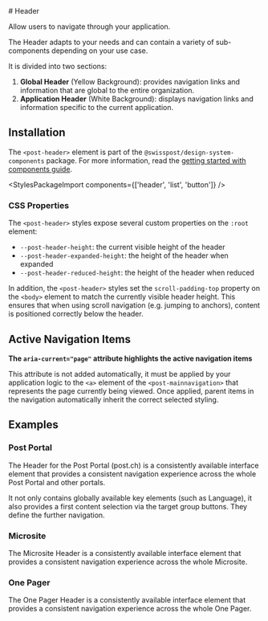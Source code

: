 
<Meta of={HeaderStories} />

<div className="docs-title">
  # Header

<link-design of={JSON.stringify(HeaderStories)}></link-design>

</div>

<PackageTag meta={meta}/>

  Allow users to navigate through your application.

The Header adapts to your needs and can contain a variety of sub-components depending on your use case.

It is divided into two sections:

1. **Global Header** (Yellow Background): provides navigation links and information that are global to the entire organization.
2. **Application Header** (White Background): displays navigation links and information specific to the current application.

<div className="main-story">
  <Canvas sourceState="shown" of={HeaderStories.Default} />
</div>
<div className="hide-col-default">
  <Controls of={HeaderStories.Default} />
</div>

## Installation

The `<post-header>` element is part of the `@swisspost/design-system-components` package.
For more information, read the [getting started with components guide](/?path=/docs/edfb619b-fda1-4570-bf25-20830303d483--docs).

<StylesPackageImport components={['header', 'list', 'button']} />

### CSS Properties

The `<post-header>` styles expose several custom properties on the `:root` element:

- `--post-header-height`: the current visible height of the header
- `--post-header-expanded-height`: the height of the header when expanded
- `--post-header-reduced-height`: the height of the header when reduced

In addition, the `<post-header>` styles set the `scroll-padding-top` property on the `<body>` element to match the currently visible header height.
This ensures that when using scroll navigation (e.g. jumping to anchors), content is positioned correctly below the header.

## Active Navigation Items

**The `aria-current="page"` attribute highlights the active navigation items**

This attribute is not added automatically,
it must be applied by your application logic to the `<a>` element of the `<post-mainnavigation>` that represents the page currently being viewed.
Once applied, parent items in the navigation automatically inherit the correct selected styling.

<Canvas sourceState="shown" of={HeaderStories.ActiveNavigationItem} />

## Examples

### Post Portal

The Header for the Post Portal (post.ch) is a consistently available interface element that provides a consistent navigation experience across the whole Post Portal and other portals.

It not only contains globally available key elements (such as Language), it also provides a first content selection via the target group buttons. They define the further navigation.

<Canvas of={HeaderStories.Portal} inline="false" />

### Microsite

The Microsite Header is a consistently available interface element that provides a consistent navigation experience across the whole Microsite.

<Canvas of={HeaderStories.Microsite} inline="false" />

### One Pager

The One Pager Header is a consistently available interface element that provides a consistent navigation experience across the whole One Pager.

<Canvas of={HeaderStories.OnePager} inline="false" />
